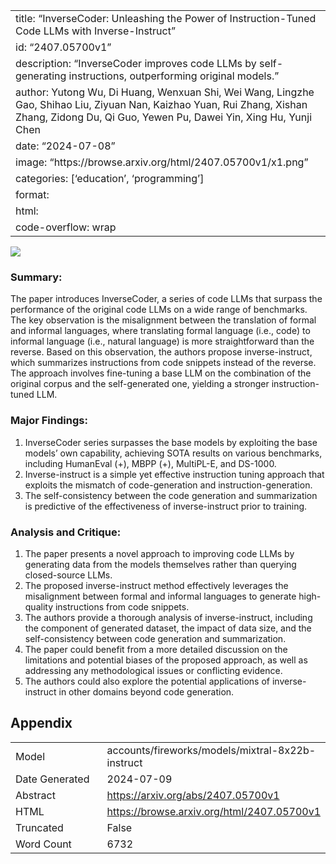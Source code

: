 
---
title: "InverseCoder: Unleashing the Power of Instruction-Tuned Code LLMs with Inverse-Instruct"
id: "2407.05700v1"
description: "InverseCoder improves code LLMs by self-generating instructions, outperforming original models."
author: Yutong Wu, Di Huang, Wenxuan Shi, Wei Wang, Lingzhe Gao, Shihao Liu, Ziyuan Nan, Kaizhao Yuan, Rui Zhang, Xishan Zhang, Zidong Du, Qi Guo, Yewen Pu, Dawei Yin, Xing Hu, Yunji Chen
date: "2024-07-08"
image: "https://browse.arxiv.org/html/2407.05700v1/x1.png"
categories: ['education', 'programming']
format:
  html:
    code-overflow: wrap
---

![](https://browse.arxiv.org/html/2407.05700v1/x1.png)

### Summary:

The paper introduces InverseCoder, a series of code LLMs that surpass the performance of the original code LLMs on a wide range of benchmarks. The key observation is the misalignment between the translation of formal and informal languages, where translating formal language (i.e., code) to informal language (i.e., natural language) is more straightforward than the reverse. Based on this observation, the authors propose inverse-instruct, which summarizes instructions from code snippets instead of the reverse. The approach involves fine-tuning a base LLM on the combination of the original corpus and the self-generated one, yielding a stronger instruction-tuned LLM.

### Major Findings:

1. InverseCoder series surpasses the base models by exploiting the base models’ own capability, achieving SOTA results on various benchmarks, including HumanEval (+), MBPP (+), MultiPL-E, and DS-1000.
2. Inverse-instruct is a simple yet effective instruction tuning approach that exploits the mismatch of code-generation and instruction-generation.
3. The self-consistency between the code generation and summarization is predictive of the effectiveness of inverse-instruct prior to training.

### Analysis and Critique:

1. The paper presents a novel approach to improving code LLMs by generating data from the models themselves rather than querying closed-source LLMs.
2. The proposed inverse-instruct method effectively leverages the misalignment between formal and informal languages to generate high-quality instructions from code snippets.
3. The authors provide a thorough analysis of inverse-instruct, including the component of generated dataset, the impact of data size, and the self-consistency between code generation and summarization.
4. The paper could benefit from a more detailed discussion on the limitations and potential biases of the proposed approach, as well as addressing any methodological issues or conflicting evidence.
5. The authors could also explore the potential applications of inverse-instruct in other domains beyond code generation.

## Appendix

|          |          |
|----------|----------|
| Model     | accounts/fireworks/models/mixtral-8x22b-instruct       |
| Date Generated     | 2024-07-09       |
| Abstract | [https://arxiv.org/abs/2407.05700v1](https://arxiv.org/abs/2407.05700v1)        |
| HTML     | [https://browse.arxiv.org/html/2407.05700v1](https://browse.arxiv.org/html/2407.05700v1)       |
| Truncated       | False       |
| Word Count       | 6732       |